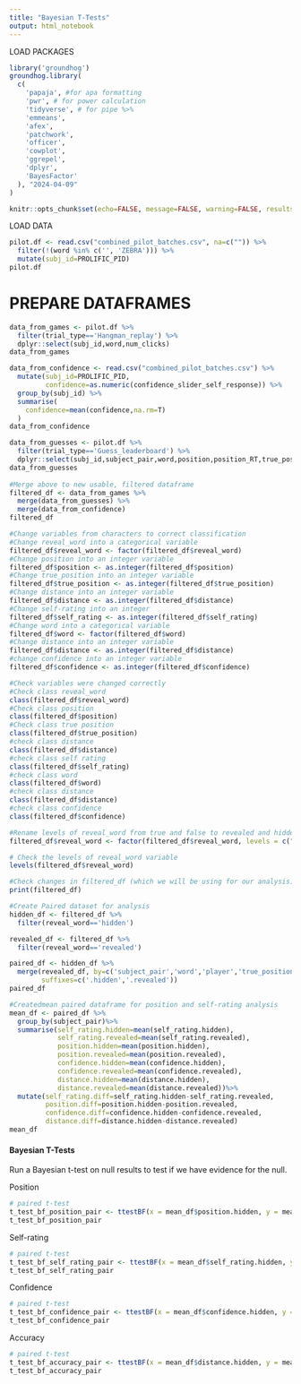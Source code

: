 ```yaml
---
title: "Bayesian T-Tests"
output: html_notebook
---
```


LOAD PACKAGES

```r
library('groundhog')
groundhog.library(
  c(
    'papaja', #for apa formatting
    'pwr', # for power calculation
    'tidyverse', # for pipe %>%
    'emmeans',
    'afex',
    'patchwork',
    'officer',
    'cowplot',
    'ggrepel',
    'dplyr',
    'BayesFactor'
  ), "2024-04-09"
)

knitr::opts_chunk$set(echo=FALSE, message=FALSE, warning=FALSE, results='hide')
```

LOAD DATA 

```r
pilot.df <- read.csv("combined_pilot_batches.csv", na=c("")) %>%
  filter(!(word %in% c('', 'ZEBRA'))) %>%
  mutate(subj_id=PROLIFIC_PID)
pilot.df
```


# PREPARE DATAFRAMES

```r
data_from_games <- pilot.df %>%
  filter(trial_type=='Hangman_replay') %>%
  dplyr::select(subj_id,word,num_clicks) 
data_from_games

data_from_confidence <- read.csv("combined_pilot_batches.csv") %>%
  mutate(subj_id=PROLIFIC_PID,
         confidence=as.numeric(confidence_slider_self_response)) %>%
  group_by(subj_id) %>%
  summarise(
    confidence=mean(confidence,na.rm=T)
  )
data_from_confidence

data_from_guesses <- pilot.df %>%
  filter(trial_type=='Guess_leaderboard') %>%
  dplyr::select(subj_id,subject_pair,word,position,position_RT,true_position,reveal_word,player,distance, self_rating)
data_from_guesses
          
#Merge above to new usable, filtered dataframe
filtered_df <- data_from_games %>%
  merge(data_from_guesses) %>%
  merge(data_from_confidence)
filtered_df

#Change variables from characters to correct classification 
#Change reveal_word into a categorical variable
filtered_df$reveal_word <- factor(filtered_df$reveal_word)
#Change position into an integer variable 
filtered_df$position <- as.integer(filtered_df$position)
#Change true_position into an integer variable
filtered_df$true_position <- as.integer(filtered_df$true_position)
#Change distance into an integer variable 
filtered_df$distance <- as.integer(filtered_df$distance)
#Change self-rating into an integer
filtered_df$self_rating <- as.integer(filtered_df$self_rating)
#Change word into a categorical variable 
filtered_df$word <- factor(filtered_df$word)
#Change distance into an integer variable 
filtered_df$distance <- as.integer(filtered_df$distance)
#change confidence into an integer variable
filtered_df$confidence <- as.integer(filtered_df$confidence)

#Check variables were changed correctly
#Check class reveal_word
class(filtered_df$reveal_word)
#Check class position 
class(filtered_df$position)
#Check class true position 
class(filtered_df$true_position)
#check class distance 
class(filtered_df$distance)
#check class self rating
class(filtered_df$self_rating)
#check class word 
class(filtered_df$word)
#check class distance 
class(filtered_df$distance)
#check class confidence
class(filtered_df$confidence)

#Rename levels of reveal_word from true and false to revealed and hidden, respectively 
filtered_df$reveal_word <- factor(filtered_df$reveal_word, levels = c("true", "false"), labels = c("revealed", "hidden"))

# Check the levels of reveal_word variable
levels(filtered_df$reveal_word)

#Check changes in filtered_df (which we will be using for our analysis)
print(filtered_df)
```

```r
#Create Paired dataset for analysis
hidden_df <- filtered_df %>%
  filter(reveal_word=='hidden') 

revealed_df <- filtered_df %>%
  filter(reveal_word=='revealed') 

paired_df <- hidden_df %>%
  merge(revealed_df, by=c('subject_pair','word','player','true_position','num_clicks'),
        suffixes=c('.hidden','.revealed'))
paired_df
```

```r
#Createdmean paired dataframe for position and self-rating analysis 
mean_df <- paired_df %>%
  group_by(subject_pair)%>%
  summarise(self_rating.hidden=mean(self_rating.hidden),
            self_rating.revealed=mean(self_rating.revealed),
            position.hidden=mean(position.hidden),
            position.revealed=mean(position.revealed),
            confidence.hidden=mean(confidence.hidden),
            confidence.revealed=mean(confidence.revealed),
            distance.hidden=mean(distance.hidden),
            distance.revealed=mean(distance.revealed))%>%
  mutate(self_rating.diff=self_rating.hidden-self_rating.revealed,
         position.diff=position.hidden-position.revealed,
         confidence.diff=confidence.hidden-confidence.revealed,
         distance.diff=distance.hidden-distance.revealed)
mean_df
```



#### Bayesian T-Tests

Run a Bayesian t-test on null results to test if we have evidence for the null.


Position

```r
# paired t-test
t_test_bf_position_pair <- ttestBF(x = mean_df$position.hidden, y = mean_df$position.revealed, paired = TRUE)
t_test_bf_position_pair
```


Self-rating

```r
# paired t-test
t_test_bf_self_rating_pair <- ttestBF(x = mean_df$self_rating.hidden, y = mean_df$self_rating.revealed, paired = TRUE)
t_test_bf_self_rating_pair
```

Confidence

```r
# paired t-test
t_test_bf_confidence_pair <- ttestBF(x = mean_df$confidence.hidden, y = mean_df$confidence.revealed, paired = TRUE)
t_test_bf_confidence_pair
```


Accuracy 

```r
# paired t-test
t_test_bf_accuracy_pair <- ttestBF(x = mean_df$distance.hidden, y = mean_df$distance.revealed, paired = TRUE)
t_test_bf_accuracy_pair
```

